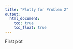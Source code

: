 ```yaml
---
title: "Plotly for Problem 2"
output: 
  html_document:
    toc: true
    toc_float: true
---
```


First plot


